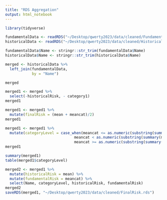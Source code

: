 ```yaml
---
title: "RDS Aggregation"
output: html_notebook
---
```


```r
library(tidyverse)
```

```r
fundamentalData <- readRDS("~/Desktop/qwerty2023/data/cleaned/FundamentalCompanyRisk.rds")
historicalData <- readRDS("~/Desktop/qwerty2023/data/cleaned/HistoricalRisk.rds")

```

```r
fundamentalData$Name <- stringr::str_trim(fundamentalData$Name)
historicalData$Name <- stringr::str_trim(historicalData$Name)

merged <- historicalData %>% 
  left_join(fundamentalData,
            by = "Name")

merged
```

```r
merged1 <- merged %>% 
  select(-historicalRisk, - category1)
merged1
```
```r
merged1 <- merged1 %>% 
  mutate(finalRisk = (mean + meancat)/2)
merged1
```

```r

merged1 <- merged1 %>% 
  mutate(categoryLevel = case_when(meancat <= as.numeric(substring(summary(merged1$`finalRisk`)[2],-8))~ "Low",
                               meancat < as.numeric(substring(summary(merged1$`finalRisk`)[5],-8))~ "Medium",
                               meancat >= as.numeric(substring(summary(merged1$`finalRisk`)[5],-8))~ "High"))
merged1
```

```r
summary(merged1)
table(merged1$categoryLevel)
```
```r
merged2 <- merged1 %>% 
  mutate(historicalRisk = mean) %>% 
  mutate(fundamentalRisk = meancat) %>% 
  select(Name, categoryLevel, historicalRisk, fundamentalRisk)
merged2
saveRDS(merged1, "~/Desktop/qwerty2023/data/cleaned/FinalRisk.rds")
```

